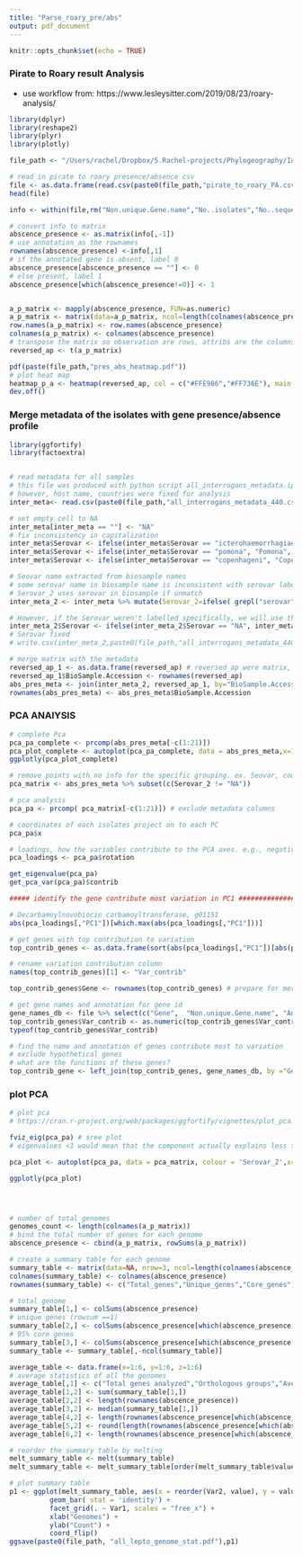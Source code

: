 ```yaml
---
title: "Parse_roary_pre/abs"
output: pdf_document
---
```


```r
knitr::opts_chunk$set(echo = TRUE)
```
### Pirate to Roary result Analysis
- use workflow from: https://www.lesleysitter.com/2019/08/23/roary-analysis/

```r
library(dplyr)
library(reshape2)
library(plyr)
library(plotly)

file_path <- "/Users/rachel/Dropbox/5.Rachel-projects/Phylogeography/Interrogans/"
```

```r
# read in pirate to roary presence/absence csv
file <- as.data.frame(read.csv(paste0(file_path,"pirate_to_roary_PA.csv")))
head(file)

```

```r
info <- within(file,rm("Non.unique.Gene.name","No..isolates","No..sequences","Avg.sequences.per.isolate","Genome.Fragment","Order.within.Fragment","Accessory.Fragment","Accessory.Order.with.Fragment","QC","Min.group.size.nuc","Max.group.size.nuc","Avg.group.size.nuc","Annotation"))

# convert info to matrix
abscence_presence <- as.matrix(info[,-1])
# use annotation as the rownames 
rownames(abscence_presence) <-info[,1]
# if the annotated gene is absent, label 0
abscence_presence[abscence_presence == ""] <- 0
# else present, label 1
abscence_presence[which(abscence_presence!=0)] <- 1


a_p_matrix <- mapply(abscence_presence, FUN=as.numeric)
a_p_matrix <- matrix(data=a_p_matrix, ncol=length(colnames(abscence_presence)), nrow=length(row.names(abscence_presence)))
row.names(a_p_matrix) <- row.names(abscence_presence)
colnames(a_p_matrix) <- colnames(abscence_presence)
# transpose the matrix so observation are rows, attribs are the columns
reversed_ap <- t(a_p_matrix) 

```

```r
pdf(paste(file_path,"pres_abs_heatmap.pdf"))
# plot heat map
heatmap_p_a <- heatmap(reversed_ap, col = c("#FFE986","#FF736E"), main = "Absence/Presence of genes", trace="none", labRow=FALSE)
dev.off() 

```
### Merge metadata of the isolates with gene presence/absence profile
```r

library(ggfortify)
library(factoextra)


# read metadata for all samples
# this file was produced with python script all_interrogans_metadata.ipynb
# however, host name, countries were fixed for analysis
inter_meta<- read.csv(paste0(file_path,"all_interrogans_metadata_440.csv") ) #%>% select(c("BioSample.Accession","Host.Name","Geographic.Location","country","Serovar","Institute","biosample_name"))

# set empty cell to NA
inter_meta[inter_meta == ""] <- "NA"
# fix inconsistency in capitalization
inter_meta$Serovar <- ifelse(inter_meta$Serovar == "icterohaemorrhagiae", "Icterohaemorrhagiae", inter_meta$Serovar)
inter_meta$Serovar <- ifelse(inter_meta$Serovar == "pomona", "Pomona", inter_meta$Serovar)
inter_meta$Serovar <- ifelse(inter_meta$Serovar == "copenhageni", "Copenhageni", inter_meta$Serovar)

# Seovar name extracted from biosample names
# some serovar name in biosample name is inconsistent with serovar label
# Serovar_2 uses serovar in biosample if unmatch
inter_meta_2 <- inter_meta %>% mutate(Serovar_2=ifelse( grepl("serovar",biosample_name,fixed = TRUE), unlist(lapply(biosample_name,function(x) {unlist(strsplit(x," "))[match("serovar", unlist(strsplit(x," ")))+1]})), Serovar)) 

# However, if the Serovar weren't labelled specifically, we will use the one defined in the biosample name
inter_meta_2$Serovar <- ifelse(inter_meta_2$Serovar == "NA", inter_meta_2$Serovar_2, inter_meta_2$Serovar)
# Serovar fixed
# write.csv(inter_meta_2,paste0(file_path,"all_interrogans_metadata_440_edited.csv"))

# merge matrix with the metadata
reversed_ap_1 <- as.data.frame(reversed_ap) # reversed_ap were matrix, now to df
reversed_ap_1$BioSample.Accession <- rownames(reversed_ap)
abs_pres_meta <- join(inter_meta_2, reversed_ap_1, by="BioSample.Accession")
rownames(abs_pres_meta) <- abs_pres_meta$BioSample.Accession

```

### PCA ANAlYSIS
```r


# complete Pca 
pca_pa_complete <- prcomp(abs_pres_meta[-c(1:21)])
pca_plot_complete <- autoplot(pca_pa_complete, data = abs_pres_meta,x=1,y=2)
ggplotly(pca_plot_complete) 

# remove points with no info for the specific grouping. ex. Seovar, country, Host.Name
pca_matrix <- abs_pres_meta %>% subset(c(Serovar_2 != "NA"))

# pca analysis
pca_pa <- prcomp( pca_matrix[-c(1:21)]) # exclude metadata columns

# coordinates of each isolates project on to each PC
pca_pa$x 

# loadings, how the variables contribute to the PCA axes. e.g., negative values indicate negative relationship.
pca_loadings <- pca_pa$rotation 

get_eigenvalue(pca_pa)
get_pca_var(pca_pa)$contrib

##### identify the gene contribute most variation in PC1 ###################

# Decarbamoylnovobiocin carbamoyltransferase, g01151
abs(pca_loadings[,"PC1"])[which.max(abs(pca_loadings[,"PC1"]))] 

# get genes with top contribution to variation
top_contrib_genes <- as.data.frame(sort(abs(pca_loadings[,"PC1"])[abs(pca_loadings[,"PC1"]) > 0.055])) 

# rename variation contribution column
names(top_contrib_genes)[1] <- "Var_contrib"

top_contrib_genes$Gene <- rownames(top_contrib_genes) # prepare for merging

# get gene names and annotation for gene id
gene_names_db <- file %>% select(c("Gene",	"Non.unique.Gene.name",	"Annotation"))
top_contrib_genes$Var_contrib <- as.numeric(top_contrib_genes$Var_contrib)
typeof(top_contrib_genes$Var_contrib)

# find the name and annotation of genes contribute most to variation
# exclude hypothetical genes
# what are the functions of these genes?
top_contrib_gene <- left_join(top_contrib_genes, gene_names_db, by ="Gene",all=TRUE) %>% subset(Annotation != "hypothetical protein")

```

### plot PCA
```r
# plot pca
# https://cran.r-project.org/web/packages/ggfortify/vignettes/plot_pca.html

fviz_eig(pca_pa) # sree plot
# eigenvalues <1 would mean that the component actually explains less than a single # explanatory variable we discard them

pca_plot <- autoplot(pca_pa, data = pca_matrix, colour = 'Serovar_2',x=1,y=2)

ggplotly(pca_plot)





```


```r
# number of total genomes
genomes_count <- length(colnames(a_p_matrix))
# bind the total number of genes for each genome 
abscence_presence <- cbind(a_p_matrix, rowSums(a_p_matrix))

# create a summary table for each genome
summary_table <- matrix(data=NA, nrow=3, ncol=length(colnames(abscence_presence)))
colnames(summary_table) <- colnames(abscence_presence)
rownames(summary_table) <- c("Total_genes","Unique_genes","Core_genes")

# total genome
summary_table[1,] <- colSums(abscence_presence)
# unique genes (rowsum ==1)
summary_table[2,] <- colSums(abscence_presence[which(abscence_presence[,ncol(abscence_presence)] == 1),])
# 95% core genes
summary_table[3,] <- colSums(abscence_presence[which(abscence_presence[,ncol(abscence_presence)] >= (genomes_count*0.95)),])
summary_table <- summary_table[,-ncol(summary_table)]

```

```r
average_table <- data.frame(x=1:6, y=1:6, z=1:6)
# average statistics of all the genomes
average_table[,1] <- c("Total genes analyzed","Orthologous groups","Average gene count","Average core genes","Average unique genes","Total unique genes")
average_table[1,2] <- sum(summary_table[1,])
average_table[2,2] <- length(rownames(abscence_presence))
average_table[3,2] <- median(summary_table[1,])
average_table[4,2] <- length(rownames(abscence_presence[which(abscence_presence[,ncol(abscence_presence)] >= (genomes_count*0.95)),]))
average_table[5,2] <- round(length(rownames(abscence_presence[which(abscence_presence[,ncol(abscence_presence)] == 1),]))/length(colnames(abscence_presence)))
average_table[6,2] <- length(rownames(abscence_presence[which(abscence_presence[,ncol(abscence_presence)] == 1),]))

# reorder the summary table by melting
melt_summary_table <- melt(summary_table)
melt_summary_table <- melt_summary_table[order(melt_summary_table$value),]
```

```r

# plot summary table
p1 <- ggplot(melt_summary_table, aes(x = reorder(Var2, value), y = value)) + 
          geom_bar( stat = 'identity') + 
          facet_grid(. ~ Var1, scales = "free_x") + 
          xlab("Genomes") +
          ylab("Count") +
          coord_flip()
ggsave(paste0(file_path, "all_lepto_genome_stat.pdf"),p1)
```